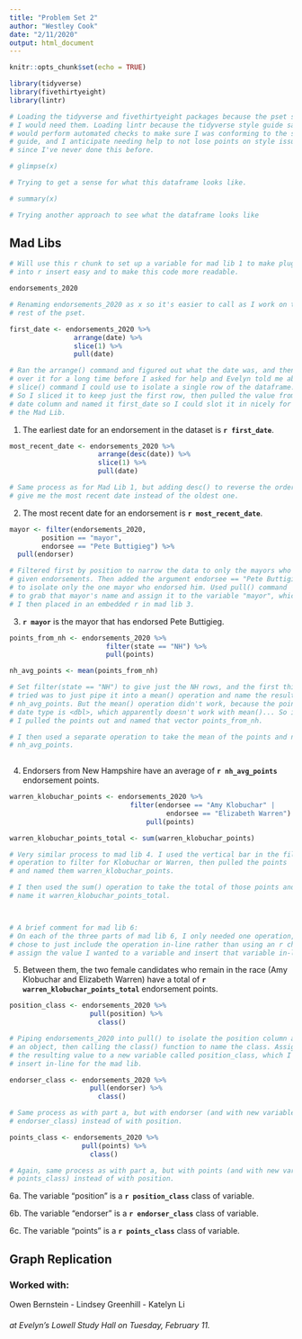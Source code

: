 ```yaml
---
title: "Problem Set 2"
author: "Westley Cook"
date: "2/11/2020"
output: html_document
---
```


```r
knitr::opts_chunk$set(echo = TRUE)

library(tidyverse)
library(fivethirtyeight)
library(lintr)

# Loading the tidyverse and fivethirtyeight packages because the pset said
# I would need them. Loading lintr because the tidyverse style guide said it
# would perform automated checks to make sure I was conforming to the style
# guide, and I anticipate needing help to not lose points on style issues
# since I've never done this before.

```


```r

# glimpse(x)

# Trying to get a sense for what this dataframe looks like.

# summary(x)

# Trying another approach to see what the dataframe looks like

```


## Mad Libs

```r

# Will use this r chunk to set up a variable for mad lib 1 to make plugging
# into r insert easy and to make this code more readable.

endorsements_2020

# Renaming endorsements_2020 as x so it's easier to call as I work on the
# rest of the pset.

first_date <- endorsements_2020 %>% 
                arrange(date) %>% 
                slice(1) %>% 
                pull(date)

# Ran the arrange() command and figured out what the date was, and then labored
# over it for a long time before I asked for help and Evelyn told me about the
# slice() command I could use to isolate a single row of the dataframe.
# So I sliced it to keep just the first row, then pulled the value from the
# date column and named it first_date so I could slot it in nicely for
# the Mad Lib.

```

1. The earliest date for an endorsement in the dataset is **`r first_date`**.

```r

most_recent_date <- endorsements_2020 %>% 
                      arrange(desc(date)) %>% 
                      slice(1) %>% 
                      pull(date)

# Same process as for Mad Lib 1, but adding desc() to reverse the order and
# give me the most recent date instead of the oldest one.

```

2. The most recent date for an endorsement is **`r most_recent_date`**.

```r

mayor <- filter(endorsements_2020, 
        position == "mayor", 
        endorsee == "Pete Buttigieg") %>% 
  pull(endorser)

# Filtered first by position to narrow the data to only the mayors who have
# given endorsements. Then added the argument endorsee == "Pete Buttigieg"
# to isolate only the one mayor who endorsed him. Used pull() command
# to grab that mayor's name and assign it to the variable "mayor", which
# I then placed in an embedded r in mad lib 3.

```


3. **`r mayor`** is the mayor that has endorsed Pete Buttigieg.

```r

points_from_nh <- endorsements_2020 %>% 
                        filter(state == "NH") %>% 
                        pull(points)

nh_avg_points <- mean(points_from_nh)

# Set filter(state == "NH") to give just the NH rows, and the first thing I
# tried was to just pipe it into a mean() operation and name the result
# nh_avg_points. But the mean() operation didn't work, because the points
# date type is <dbl>, which apparently doesn't work with mean()... So instead,
# I pulled the points out and named that vector points_from_nh.

# I then used a separate operation to take the mean of the points and name it
# nh_avg_points.
                        

```

4. Endorsers from New Hampshire have an average of **`r nh_avg_points`** endorsement points.

```r

warren_klobuchar_points <- endorsements_2020 %>% 
                              filter(endorsee == "Amy Klobuchar" | 
                                       endorsee == "Elizabeth Warren") %>% 
                                  pull(points)

warren_klobuchar_points_total <- sum(warren_klobuchar_points)

# Very similar process to mad lib 4. I used the vertical bar in the filter()
# operation to filter for Klobuchar or Warren, then pulled the points
# and named them warren_klobuchar_points.

# I then used the sum() operation to take the total of those points and
# name it warren_klobuchar_points_total.



# A brief comment for mad lib 6:
# On each of the three parts of mad lib 6, I only needed one operation, so I
# chose to just include the operation in-line rather than using an r chunk to
# assign the value I wanted to a variable and insert that variable in-line.

```

5. Between them, the two female candidates who remain in the race (Amy Klobuchar and Elizabeth Warren) have a total of **`r warren_klobuchar_points_total`** endorsement points.

```r

position_class <- endorsements_2020 %>%
                    pull(position) %>%
                      class()

# Piping endorsements_2020 into pull() to isolate the position column as
# an object, then calling the class() function to name the class. Assigning
# the resulting value to a new variable called position_class, which I will
# insert in-line for the mad lib.

endorser_class <- endorsements_2020 %>% 
                    pull(endorser) %>% 
                      class()

# Same process as with part a, but with endorser (and with new variable 
# endorser_class) instead of with position.

points_class <- endorsements_2020 %>% 
                  pull(points) %>% 
                    class()

# Again, same process as with part a, but with points (and with new variable 
# points_class) instead of with position.

```

6a. The variable “position” is a **`r position_class`** class of variable.

6b. The variable “endorser” is a **`r endorser_class`** class of variable.

6c. The variable “points” is a **`r points_class`** class of variable.




## Graph Replication





### Worked with:
Owen Bernstein
- Lindsey Greenhill
- Katelyn Li

###### at Evelyn's Lowell Study Hall on Tuesday, February 11.